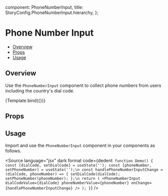
  component: PhoneNumberInput,
  title: StoryConfig.PhoneNumberInput.hierarchy,
};

<Meta title={meta.title} component={meta.component} />


# Phone Number Input

- [Overview](#overview)
- [Props](#props)
- [Usage](#usage)

## Overview

Use the `PhoneNumberInput` component to collect phone numbers from users including the country's dial code.

<Canvas>
  <Story name="Overview" argTypes={{ onChange: { action: 'Phone Number' } }} args={{label: "Mobile", placeholder: "Enter your Mobile"}}>
    {Template.bind({})}
  </Story>
</Canvas>

## Props

<ArgsTable story="Overview" />

## Usage

Import and use the `PhoneNumberInput` component in your components as follows.

<Source
  language="jsx"
  dark
  format
  code={dedent`
function Demo() {
  const [dialCode, setDialCode] = useState('');
  const [phoneNumber, setPhoneNumber] = useState('');\n
  const handlePhoneNumberInputChange = (dialCode, phoneNumber) => {
    setDialCode(dialCode);
    setPhoneNumber(phoneNumber);
  };\n
  return (
    <PhoneNumberInput
      dialCodeValue={dialCode}
      phoneNumberValue={phoneNumber}
      onChange={handlePhoneNumberInputChange}
    />
  );
}`}
/>
